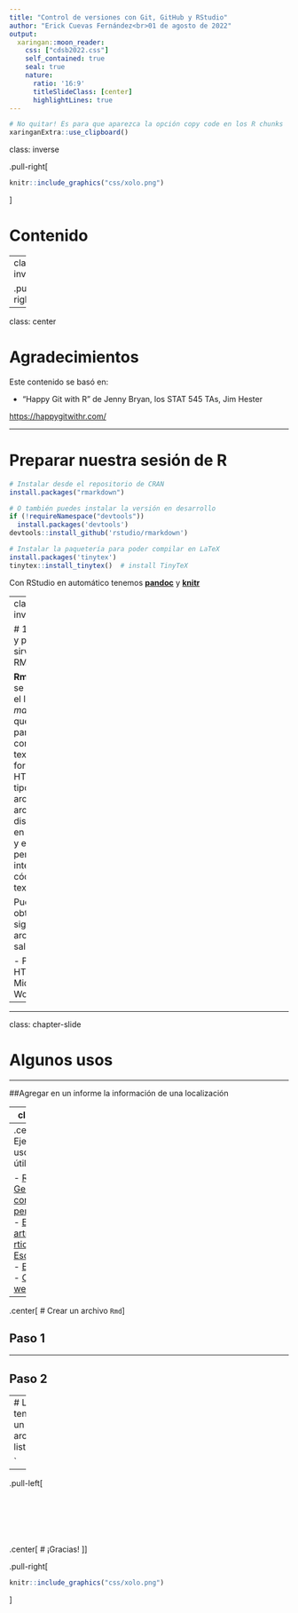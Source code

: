 ```yaml
---
title: "Control de versiones con Git, GitHub y RStudio"
author: "Erick Cuevas Fernández<br>01 de agosto de 2022"
output:
  xaringan::moon_reader:
    css: ["cdsb2022.css"]
    self_contained: true
    seal: true
    nature:
      ratio: '16:9'
      titleSlideClass: [center]
      highlightLines: true
---
```

```r
# No quitar! Es para que aparezca la opción copy code en los R chunks
xaringanExtra::use_clipboard()
```

class: inverse

.pull-right[<br>
```r
knitr::include_graphics("css/xolo.png")
```
]

# Contenido

---
class: inverse

.pull-right[<br>
```r
knitr::include_graphics("css/xolo.png")
```
]


---

class: center

# Agradecimientos

Este contenido se basó en:

- "Happy Git with R" de Jenny Bryan, los STAT 545 TAs, Jim Hester 

[https://happygitwithr.com/](https://happygitwithr.com/)


---

# Preparar nuestra sesión de R

```r
# Instalar desde el repositorio de CRAN
install.packages("rmarkdown")

# O también puedes instalar la versión en desarrollo
if (!requireNamespace("devtools"))
  install.packages('devtools')
devtools::install_github('rstudio/rmarkdown')

# Instalar la paquetería para poder compilar en LaTeX
install.packages('tinytex')
tinytex::install_tinytex()  # install TinyTeX
```

Con RStudio en automático tenemos [**pandoc**](http://pandoc.org/) y [**knitr**](https://yihui.org/knitr/)

---
class: inverse

# 1. ¿Qué es y para que sirve RMarkdown?

**Rmarkdown** se basa en el lenguaje *markdown* que sirve para convertir texto plano a formato HTML. Este tipo de archivo de archivo esta disponible en RStudio, y esto nos permite integrar código con texto. 

Puedes obtener los siguientes archivos de salida:

- PDF
- HTML
- Microsoft Word


---


---

class: chapter-slide

# Algunos usos

---

##Agregar en un informe la información de una localización


---
class: center

## Poner la chicharronera (Fórmula cuadrática en un texto)

Esto es la chicharronera dentro de un texto $$x = \frac {-b \pm \sqrt {b^2 - 4ac}}{2a}$$

Y puedo seguir describiendo lo que siga haciendo.

$$\text{La Fórmula Cuadrática es }x = \frac {-b \pm \sqrt {b^2 - 4ac}}{2a}$$
---
.center[
# Ejemplos de uso y páginas útiles
]

- [RPubs](https://rpubs.com)
- [Generar correos personalizados](https://rmarkdown.rstudio.com/articles_mail_merge.html)
- [Escribir artículos](https://elifesciences.org/labs/cad57bcf/composing-reproducible-manuscripts-using-r-markdown)
  - [rticles](https://github.com/rstudio/rticles)
- [Escribir Libros](https://bookdown.org/)
  - [Escribir tesis](https://eddjberry.netlify.com/post/writing-your-thesis-with-bookdown/)
- [Crear sitios web](https://github.com/seankross/postcards)



---
.center[
# Crear un archivo `Rmd`
]

## Paso 1


---

## Paso 2

---
# Listo, tenemos un archivo listo `Rmd`

`

---
.pull-left[<br><br><br><br><br><br><br>
.center[
# ¡Gracias! 
]
]

.pull-right[<br>
```r
knitr::include_graphics("css/xolo.png")
```

]
